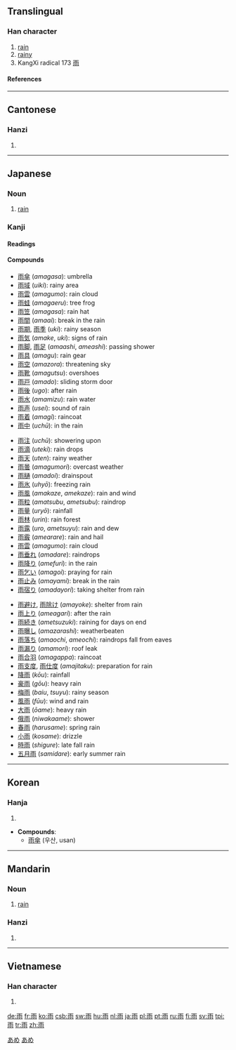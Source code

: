 ==Translingual==

===Han character===
{{Han char|rn=173|rad=雨|as=00|sn=8|four=1022<sub>7</sub>|canj=一中月卜 (MLBY)}}

# [[rain]]
# [[rainy]]
# KangXi radical 173 [[Index:Chinese radical/雨|雨]]

====References====
{{Han ref|kx=1371.180|dkj=42210|dj=1878.010|hdz=64057.010|uh=96E8|ud=38632|bh=AB42|bd=43842}}

----

==Cantonese==

===Hanzi===
{{yue-hanzi|jyut=|y=yu5}}

# {{defn|Cantonese}}

----

==Japanese==

===Noun===
{{ja-noun|k|hira=あめ|rom=ame|hidx=あめ}}

# [[rain]]

===Kanji===
{{ja-kanji|grade=1|rs=雨00}}

====Readings====
{{ja-readings|on=[[う]] (''u'')|kun=[[あめ]] (''ame''), [[あま]] (''ama''), [[さめ]] (''same'')}}

====Compounds====
{{top3}}
*[[雨傘]] (''amagasa''): umbrella
*[[雨域]] (''uiki''): rainy area
*[[雨雲]] (''amagumo''): rain cloud
*[[雨蛙]] (''amagaeru''): tree frog
*[[雨笠]] (''amagasa''): rain hat
*[[雨間]] (''amaai''): break in the rain
*[[雨期]], [[雨季]] (''uki''): rainy season
*[[雨気]] (''amake'', ''uki''): signs of rain
*[[雨脚]], [[雨足]] (''amaashi'', ''ameashi''): passing shower
*[[雨具]] (''amagu''): rain gear
*[[雨空]] (''amazora''): threatening sky
*[[雨靴]] (''amagutsu''): overshoes
*[[雨戸]] (''amado''): sliding storm door
*[[雨後]] (''ugo''): after rain
*[[雨水]] (''amamizu''): rain water
*[[雨声]] (''usei''): sound of rain
*[[雨着]] (''amagi''): raincoat
*[[雨中]] (''uchū''): in the rain
{{mid3}}
*[[雨注]] (''uchū''): showering upon
*[[雨滴]] (''uteki''): rain drops
*[[雨天]] (''uten''): rainy weather
*[[雨曇]] (''amagumori''): overcast weather
*[[雨樋]] (''amadoi''): drainspout
*[[雨氷]] (''uhyō''): freezing rain
*[[雨風]] (''amakaze'', ''amekaze''): rain and wind
*[[雨粒]] (''amatsubu'', ''ametsubu''): raindrop
*[[雨量]] (''uryō''): rainfall
*[[雨林]] (''urin''): rain forest
*[[雨露]] (''uro'', ''ametsuyu''): rain and dew
*[[雨霰]] (''amearare''): rain and hail
*[[雨雲]] (''amagumo''): rain cloud
*[[雨垂れ]] (''amadare''): raindrops
*[[雨降り]] (''amefuri''): in the rain
*[[雨乞い]] (''amagoi''): praying for rain
*[[雨止み]] (''amayami''): break in the rain
*[[雨宿り]] (''amadayori''): taking shelter from rain
{{mid3}}
*[[雨避け]], [[雨除け]] (''amayoke''): shelter from rain
*[[雨上り]] (''ameagari''): after the rain
*[[雨続き]] (''ametsuzuki''): raining for days on end
*[[雨曝し]] (''amazarashi''): weatherbeaten
*[[雨落ち]] (''amaochi'', ''ameochi''): raindrops fall from eaves
*[[雨漏り]] (''amamori''): roof leak
*[[雨合羽]] (''amagappa''): raincoat
*[[雨支度]], [[雨仕度]] (''amajitaku''): preparation for rain
*[[降雨]] (''kōu''): rainfall
*[[豪雨]] (''gōu''): heavy rain
*[[梅雨]] (''baiu'', ''tsuyu''): rainy season
*[[風雨]] (''fūu''): wind and rain
*[[大雨]] (''ōame''): heavy rain
*[[俄雨]] (''niwakaame''): shower
*[[春雨]] (''harusame''): spring rain
*[[小雨]] (''kosame''): drizzle
*[[時雨]] (''shigure''): late fall rain
*[[五月雨]] (''samidare''): early summer rain
{{bottom}}

[[Category:1000 Japanese basic words|あめ]]
[[Category:ja:Weather|あめ]]

----

==Korean==

===Hanja===
{{ko-hanja|hangeul=[[우]]|eumhun=비|rv=u|mr=u|y=wu}}

# {{defn|Korean}}

* '''Compounds''':
**[[雨傘]] (우산, usan)

----

==Mandarin==

===Noun===
{{cmn-noun|ts|pin=yǔ|pint=yu3|rs=雨00}}

# [[rain]]

===Hanzi===
{{cmn-hanzi|pin=[[yǔ]] ([[yu3]])|wg=yü<sup>3</sup>}}

# {{defn|Mandarin}}

----

==Vietnamese==

===Han character===
{{vi-hantu|[[vũ]]}}

# {{defn|Vietnamese}}

[[de:雨]]
[[fr:雨]]
[[ko:雨]]
[[csb:雨]]
[[sw:雨]]
[[hu:雨]]
[[nl:雨]]
[[ja:雨]]
[[pl:雨]]
[[pt:雨]]
[[ru:雨]]
[[fi:雨]]
[[sv:雨]]
[[tpi:雨]]
[[tr:雨]]
[[zh:雨]]